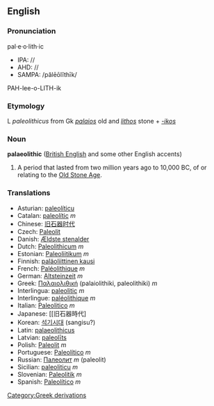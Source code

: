 {{Wikipedia}}
==English==
===Pronunciation===
pal·e·o·lith·ic
*IPA: //
*AHD: //
*SAMPA: /pălēōlĭthīk/
PAH-lee-o-LITH-ik<!--
{{audio|en-int}}
{{audio|en-au}}
{{audio|en-be}}-->

=== Etymology ===

L ''paleolithicus'' from Gk ''[[palaios]]'' old and ''[[lithos]]'' stone + ''[[-ikos]]''

=== Noun ===
'''palaeolithic''' ([[British English]] and some other English accents)
#A period that lasted from two million years ago to 10,000 BC, of or relating to the [[Old Stone Age]].

=== Translations ===

*Asturian: [[paleolíticu]]
*Catalan: [[paleolític]] ''m''
*Chinese: [[旧石器时代]]
*Czech: [[Paleolit]]
*Danish: [[Ældste stenalder]]
*Dutch: [[Paleolithicum]] ''m''
*Estonian: [[Paleoliitikum]] ''m''
*Finnish: [[paläoliittinen kausi]]
*French: [[Paléolithique]] ''m''
*German: [[Altsteinzeit]] ''m''
*Greek: [[Παλαιολιθική]] (palaiolithiki, paleolithiki) ''m''
*Interlingua: [[paleolitic]] ''m''
*Interlingue: [[paléolithique]] ''m''
*Italian: [[Paleolitico]] ''m''
*Japanese: [[旧石器時代]<!-- ()-->
*Korean: [[석기시대]] (sangisu?)
*Latin: [[palaeolithicus]]
*Latvian: [[paleolīts]]
*Polish: [[Paleolit]] ''m''
*Portuguese: [[Paleolítico]] ''m''
*Russian: [[Палеолит]] ''m'' (paleolit)
*Sicilian: [[paleoliticu]] ''m''
*Slovenian: [[Paleolitik]] ''m''
*Spanish: [[Paleolítico]] ''m''

[[Category:Greek derivations]]